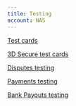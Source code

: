 ```yaml
---
title: Testing
account: NAS
---
```


<List>
<ListNumberItem number={1}>

[Test cards](/testing/test-cards)

</ListNumberItem>
<ListNumberItem number={2}>

[3D Secure test cards](/testing/3-d-secure-test-cards)

</ListNumberItem>
<ListNumberItem number={3}>

[Disputes testing](/testing/disputes-testing)

</ListNumberItem>
<ListNumberItem number={4}>

[Payments testing](/testing/payments-testing)

</ListNumberItem>
<ListNumberItem number={5}>

[Bank Payouts testing](/testing/bank-payouts-testing)

</ListNumberItem>
</List>